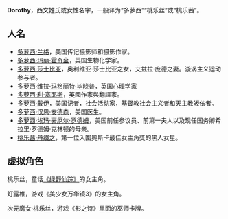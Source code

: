 '''Dorothy'''，西文姓氏或女性名字，一般译为“多萝西”“桃乐丝”或“桃乐茜”。

== 人名 ==
* [[多萝西·兰格|多萝西·兰格]]，美国传记摄影师和摄影作家。
* [[多萝西·霍奇金|多萝西·玛丽·霍奇金]]，英国生物化学家。
* [[多萝西·莎士比亚|多萝西·莎士比亚]]，奥利维亚·莎士比亚之女，艾兹拉·庞德之妻。漩涡主义运动参与者。
* [[多萝西·毕晓普|多萝西·维拉·玛格丽特·毕晓普]]，英国心理学家
* [[多萝西·L·塞耶斯|多萝西·利·塞耶斯]]，英國作家與翻譯家。
* [[多萝西·戴伊|多萝西·戴伊]]，美国记者，社会活动家，基督教社会主义者和天主教皈依者。
* [[多萝西·汉思·安德森|多萝西·汉思·安德森]]，美国医生。
* [[多萝西·豪厄尔·罗德姆|多萝西·埃玛·豪厄尔·罗德姆]]，美国前任参议员、前第一夫人以及现任国务卿希拉里·罗德姆·克林顿的母亲。
* [[桃乐茜·丹缀之|桃乐茜·丹缀之]]，第一位入圍奧斯卡最佳女主角獎的黑人女星。

== 虚拟角色 ==
桃乐丝，童话[[绿野仙踪_(童话)|《绿野仙踪》]]的女主角。

灯露椎，游戏《美少女万华镜3》的女主角。

次元魔女·桃乐丝，游戏《影之诗》里面的巫师卡牌。

{{disambiguation|D|cat=非中文名稱消歧義}}